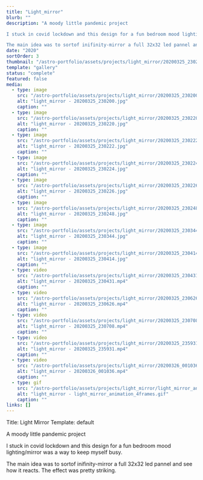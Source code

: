 ```yaml
---
title: "Light_mirror"
blurb: ""
description: "A moody little pandemic project

I stuck in covid lockdown and this design for a fun bedroom mood lighting/mirror was a way to keep myself busy. 

The main idea was to sortof inifinity-mirror a full 32x32 led pannel and see how it reacts. The effect was pretty striking."
date: "2020"
sortOrder: 3
thumbnail: "/astro-portfolio/assets/projects/light_mirror/20200325_230200.jpg"
template: "gallery"
status: "complete"
featured: false
media: 
  - type: image
    src: "/astro-portfolio/assets/projects/light_mirror/20200325_230200.jpg"
    alt: "light_mirror - 20200325_230200.jpg"
    caption: ""
  - type: image
    src: "/astro-portfolio/assets/projects/light_mirror/20200325_230220.jpg"
    alt: "light_mirror - 20200325_230220.jpg"
    caption: ""
  - type: image
    src: "/astro-portfolio/assets/projects/light_mirror/20200325_230222.jpg"
    alt: "light_mirror - 20200325_230222.jpg"
    caption: ""
  - type: image
    src: "/astro-portfolio/assets/projects/light_mirror/20200325_230224.jpg"
    alt: "light_mirror - 20200325_230224.jpg"
    caption: ""
  - type: image
    src: "/astro-portfolio/assets/projects/light_mirror/20200325_230226.jpg"
    alt: "light_mirror - 20200325_230226.jpg"
    caption: ""
  - type: image
    src: "/astro-portfolio/assets/projects/light_mirror/20200325_230248.jpg"
    alt: "light_mirror - 20200325_230248.jpg"
    caption: ""
  - type: image
    src: "/astro-portfolio/assets/projects/light_mirror/20200325_230344.jpg"
    alt: "light_mirror - 20200325_230344.jpg"
    caption: ""
  - type: image
    src: "/astro-portfolio/assets/projects/light_mirror/20200325_230414.jpg"
    alt: "light_mirror - 20200325_230414.jpg"
    caption: ""
  - type: video
    src: "/astro-portfolio/assets/projects/light_mirror/20200325_230431.mp4"
    alt: "light_mirror - 20200325_230431.mp4"
    caption: ""
  - type: video
    src: "/astro-portfolio/assets/projects/light_mirror/20200325_230626.mp4"
    alt: "light_mirror - 20200325_230626.mp4"
    caption: ""
  - type: video
    src: "/astro-portfolio/assets/projects/light_mirror/20200325_230708.mp4"
    alt: "light_mirror - 20200325_230708.mp4"
    caption: ""
  - type: video
    src: "/astro-portfolio/assets/projects/light_mirror/20200325_235931.mp4"
    alt: "light_mirror - 20200325_235931.mp4"
    caption: ""
  - type: video
    src: "/astro-portfolio/assets/projects/light_mirror/20200326_001036.mp4"
    alt: "light_mirror - 20200326_001036.mp4"
    caption: ""
  - type: gif
    src: "/astro-portfolio/assets/projects/light_mirror/light_mirror_animation_4frames.gif"
    alt: "light_mirror - light_mirror_animation_4frames.gif"
    caption: ""
links: []
---
```


Title: Light Mirror
Template: default

A moody little pandemic project

I stuck in covid lockdown and this design for a fun bedroom mood lighting/mirror was a way to keep myself busy. 

The main idea was to sortof inifinity-mirror a full 32x32 led pannel and see how it reacts. The effect was pretty striking.
